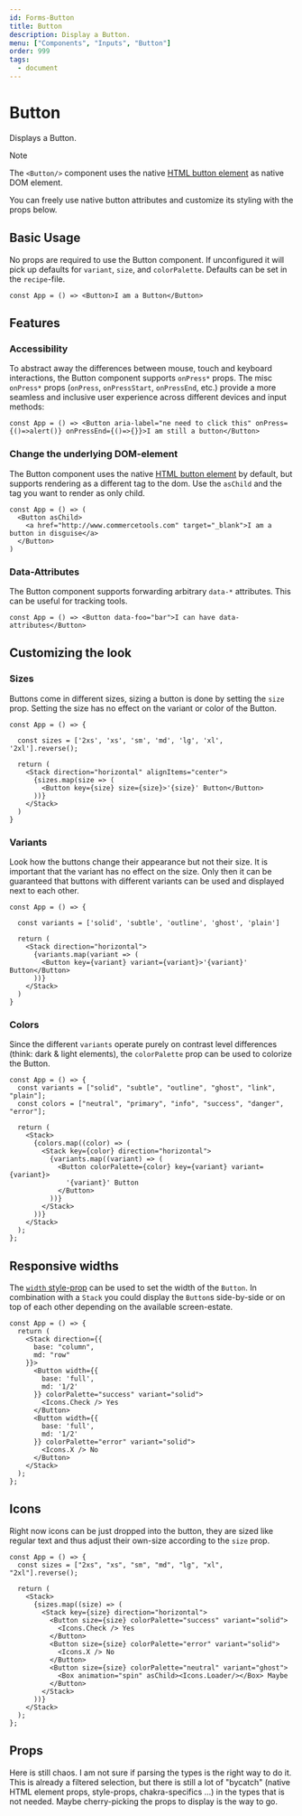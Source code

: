 ```yaml
---
id: Forms-Button
title: Button
description: Display a Button.
menu: ["Components", "Inputs", "Button"]
order: 999
tags:
  - document
---
```


# Button

Displays a Button.

> [!NOTE]  
> The `<Button/>` component uses the native [HTML button element](https://developer.mozilla.org/en-US/docs/Web/HTML/Element/button) as native DOM element.
>
> You can freely use native button attributes and customize its styling with the props below.

## Basic Usage

No props are required to use the Button component. If unconfigured it will pick up defaults
for `variant`, `size`, and `colorPalette`. Defaults can be set in the `recipe`-file.

```jsx-live
const App = () => <Button>I am a Button</Button>
```

## Features

### Accessibility

To abstract away the differences between mouse, touch and keyboard interactions, the Button component
supports `onPress*` props. The misc `onPress*` props (`onPress`, `onPressStart`, `onPressEnd`, etc.) provide a more seamless and inclusive user experience
across different devices and input methods:

```jsx-live
const App = () => <Button aria-label="ne need to click this" onPress={()=>alert()} onPressEnd={()=>{}}>I am still a button</Button>
```

### Change the underlying DOM-element

The Button component uses the native [HTML button element](https://developer.mozilla.org/en-US/docs/Web/HTML/Element/button)
by default, but supports rendering as a different tag to the dom. Use the `asChild` and the tag you want to render as only child.

```jsx-live
const App = () => (
  <Button asChild>
    <a href="http://www.commercetools.com" target="_blank">I am a button in disguise</a>
  </Button>
)
```

### Data-Attributes

The Button component supports forwarding arbitrary `data-*` attributes. This can be useful for tracking tools.

```jsx-live
const App = () => <Button data-foo="bar">I can have data-attributes</Button>
```

## Customizing the look

### Sizes

Buttons come in different sizes, sizing a button is done by setting the `size` prop. Setting the size
has no effect on the variant or color of the Button.

```jsx-live
const App = () => {

  const sizes = ['2xs', 'xs', 'sm', 'md', 'lg', 'xl', '2xl'].reverse();

  return (
    <Stack direction="horizontal" alignItems="center">
      {sizes.map(size => (
        <Button key={size} size={size}>'{size}' Button</Button>
      ))}
    </Stack>
  )
}
```

### Variants

Look how the buttons change their appearance but not their size. It is important
that the variant has no effect on the size. Only then it can be guaranteed that
buttons with different variants can be used and displayed next to each other.

```jsx-live
const App = () => {

  const variants = ['solid', 'subtle', 'outline', 'ghost', 'plain']

  return (
    <Stack direction="horizontal">
      {variants.map(variant => (
        <Button key={variant} variant={variant}>'{variant}' Button</Button>
      ))}
    </Stack>
  )
}
```

### Colors

Since the different `variants` operate purely on contrast level differences (think: dark & light elements),
the `colorPalette` prop can be used to colorize the Button.

```jsx-live
const App = () => {
  const variants = ["solid", "subtle", "outline", "ghost", "link", "plain"];
  const colors = ["neutral", "primary", "info", "success", "danger", "error"];

  return (
    <Stack>
      {colors.map((color) => (
        <Stack key={color} direction="horizontal">
          {variants.map((variant) => (
            <Button colorPalette={color} key={variant} variant={variant}>
              '{variant}' Button
            </Button>
          ))}
        </Stack>
      ))}
    </Stack>
  );
};
```

## Responsive widths

The [`width` style-prop](/style-props/sizing#width) can be used to set the width of the `Button`.
In combination with a `Stack` you could display the `Button`s side-by-side or on top of each other
depending on the available screen-estate.

```jsx-live
const App = () => {
  return (
    <Stack direction={{
      base: "column",
      md: "row"
    }}>
      <Button width={{
        base: 'full',
        md: '1/2'
      }} colorPalette="success" variant="solid">
        <Icons.Check /> Yes
      </Button>
      <Button width={{
        base: 'full',
        md: '1/2'
      }} colorPalette="error" variant="solid">
        <Icons.X /> No
      </Button>
    </Stack>
  );
};
```

## Icons

Right now icons can be just dropped into the button, they are sized like regular text and thus
adjust their own-size according to the `size` prop.

```jsx-live
const App = () => {
  const sizes = ["2xs", "xs", "sm", "md", "lg", "xl", "2xl"].reverse();

  return (
    <Stack>
      {sizes.map((size) => (
        <Stack key={size} direction="horizontal">
          <Button size={size} colorPalette="success" variant="solid">
            <Icons.Check /> Yes
          </Button>
          <Button size={size} colorPalette="error" variant="solid">
            <Icons.X /> No
          </Button>
          <Button size={size} colorPalette="neutral" variant="ghost">
            <Box animation="spin" asChild><Icons.Loader/></Box> Maybe
          </Button>
        </Stack>
      ))}
    </Stack>
  );
};
```

## Props

Here is still chaos. I am not sure if parsing the types is the right way to do it. This is already a filtered selection, but there is still a lot
of "bycatch" (native HTML element props, style-props, chakra-specifics ...) in the types that is not needed.
Maybe cherry-picking the props to display is the way to go.

<PropTable id="Button" />
